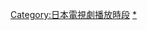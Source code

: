 {{Catnav|頁面分類|...|日本電視|日本電視台|朝日電視台}}
{{Catnav|頁面分類|...|各國電視|日本電視|日本电视节目|日本電視節目列表}}

{{catmore|朝日電視台晚間連續劇}}

[[Category:日本電視劇播放時段|Category:日本電視劇播放時段]]
[[Category:朝日電視台深夜劇集|*]]